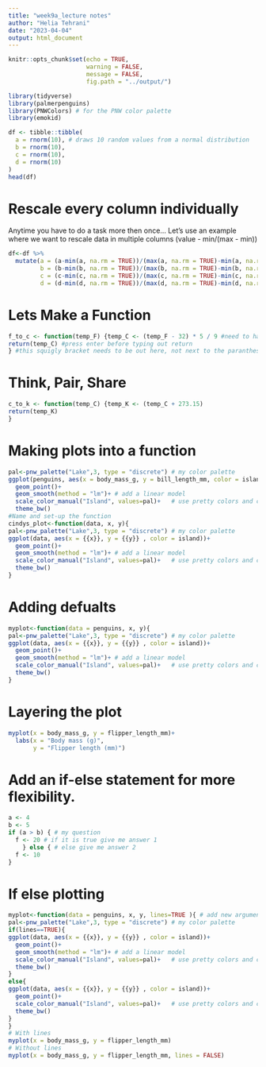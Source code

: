 ```yaml
---
title: "week9a_lecture notes"
author: "Helia Tehrani"
date: "2023-04-04"
output: html_document
---
```


```r
knitr::opts_chunk$set(echo = TRUE,
                      warning = FALSE,
                      message = FALSE,
                      fig.path = "../output/")
```

```r
library(tidyverse)
library(palmerpenguins)
library(PNWColors) # for the PNW color palette 
library(emokid)
```

```r
df <- tibble::tibble(
  a = rnorm(10), # draws 10 random values from a normal distribution
  b = rnorm(10),
  c = rnorm(10),
  d = rnorm(10)
)
head(df)
```

# Rescale every column individually
Anytime you have to do a task more then once...
Let's use an example where we want to rescale data in multiple columns (value - min/(max - min))
```r
df<-df %>%
  mutate(a = (a-min(a, na.rm = TRUE))/(max(a, na.rm = TRUE)-min(a, na.rm = TRUE)),
         b = (b-min(b, na.rm = TRUE))/(max(b, na.rm = TRUE)-min(b, na.rm = TRUE)),
         c = (c-min(c, na.rm = TRUE))/(max(c, na.rm = TRUE)-min(c, na.rm = TRUE)),
         d = (d-min(d, na.rm = TRUE))/(max(d, na.rm = TRUE)-min(d, na.rm = TRUE)))
```

# Lets Make a Function
```r
f_to_c <- function(temp_F) {temp_C <- (temp_F - 32) * 5 / 9 #need to have space between ) and {
return(temp_C) #press enter before typing out return
} #this squigly bracket needs to be out here, not next to the paranthesis for return, if not it won't work
```

# Think, Pair, Share
```r
c_to_k <- function(temp_C) {temp_K <- (temp_C + 273.15)
return(temp_K)
}
```

# Making plots into a function
```r
pal<-pnw_palette("Lake",3, type = "discrete") # my color palette 
ggplot(penguins, aes(x = body_mass_g, y = bill_length_mm, color = island))+
  geom_point()+
  geom_smooth(method = "lm")+ # add a linear model
  scale_color_manual("Island", values=pal)+   # use pretty colors and change the legend title
  theme_bw()
#Name and set-up the function
cindys_plot<-function(data, x, y){ 
pal<-pnw_palette("Lake",3, type = "discrete") # my color palette 
ggplot(data, aes(x = {{x}}, y = {{y}} , color = island))+
  geom_point()+
  geom_smooth(method = "lm")+ # add a linear model
  scale_color_manual("Island", values=pal)+   # use pretty colors and change the legend title
  theme_bw()
}
```

# Adding defualts
```r
myplot<-function(data = penguins, x, y){
pal<-pnw_palette("Lake",3, type = "discrete") # my color palette 
ggplot(data, aes(x = {{x}}, y = {{y}} , color = island))+
  geom_point()+
  geom_smooth(method = "lm")+ # add a linear model
  scale_color_manual("Island", values=pal)+   # use pretty colors and change the legend title
  theme_bw()
}
```


# Layering the plot
```r
myplot(x = body_mass_g, y = flipper_length_mm)+
  labs(x = "Body mass (g)",
       y = "Flipper length (mm)")
```


# Add an if-else statement for more flexibility.
```r
a <- 4
b <- 5
if (a > b) { # my question
  f <- 20 # if it is true give me answer 1
    } else { # else give me answer 2
  f <- 10
}
```


# If else plotting
```r
myplot<-function(data = penguins, x, y, lines=TRUE ){ # add new argument for lines
pal<-pnw_palette("Lake",3, type = "discrete") # my color palette 
if(lines==TRUE){
ggplot(data, aes(x = {{x}}, y = {{y}} , color = island))+
  geom_point()+
  geom_smooth(method = "lm")+ # add a linear model
  scale_color_manual("Island", values=pal)+   # use pretty colors and change the legend title
  theme_bw()
}
else{
ggplot(data, aes(x = {{x}}, y = {{y}} , color = island))+
  geom_point()+
  scale_color_manual("Island", values=pal)+   # use pretty colors and change the legend title
  theme_bw()
}
}
# With lines
myplot(x = body_mass_g, y = flipper_length_mm)
# Without lines
myplot(x = body_mass_g, y = flipper_length_mm, lines = FALSE)
```
